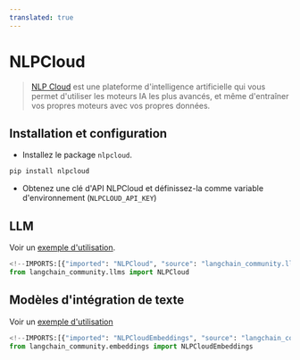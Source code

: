 ```yaml
---
translated: true
---
```


# NLPCloud

>[NLP Cloud](https://docs.nlpcloud.com/#introduction) est une plateforme d'intelligence artificielle qui vous permet d'utiliser les moteurs IA les plus avancés, et même d'entraîner vos propres moteurs avec vos propres données.

## Installation et configuration

- Installez le package `nlpcloud`.

```bash
pip install nlpcloud
```

- Obtenez une clé d'API NLPCloud et définissez-la comme variable d'environnement (`NLPCLOUD_API_KEY`)

## LLM

Voir un [exemple d'utilisation](/docs/integrations/llms/nlpcloud).

```python
<!--IMPORTS:[{"imported": "NLPCloud", "source": "langchain_community.llms", "docs": "https://api.python.langchain.com/en/latest/llms/langchain_community.llms.nlpcloud.NLPCloud.html", "title": "NLPCloud"}]-->
from langchain_community.llms import NLPCloud
```

## Modèles d'intégration de texte

Voir un [exemple d'utilisation](/docs/integrations/text_embedding/nlp_cloud)

```python
<!--IMPORTS:[{"imported": "NLPCloudEmbeddings", "source": "langchain_community.embeddings", "docs": "https://api.python.langchain.com/en/latest/embeddings/langchain_community.embeddings.nlpcloud.NLPCloudEmbeddings.html", "title": "NLPCloud"}]-->
from langchain_community.embeddings import NLPCloudEmbeddings
```
